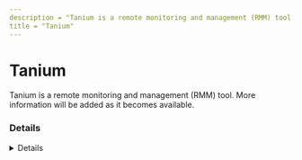 ---
description = "Tanium is a remote monitoring and management (RMM) tool. More information will be added as it becomes available."
title = "Tanium"
---



# Tanium

Tanium is a remote monitoring and management (RMM) tool. More information will be added as it becomes available.

### Details
<Details author={""}
         category={""}
         created={""}
         website={""}
         lastModified={"2024-02-14"}
         privileges={""}
         free={ false }
         verification={ false }
/>

#### Installation Paths
<Card code={ ["TaniumClient.exe", "TaniumCX.exe", "TaniumExecWrapper.exe", "TaniumFileInfo.exe", "TPowerShell.exe"] }/>





### Forensic Artifacts




#### Network Artifacts
<EuiSpacer size="xl"/>
<NetworkArtifactsTable data={ [{"Description": "Known remote domains", "Domains": ["cloud.tanium.com", "*.cloud.tanium.com"], "Ports": []}] }/>




### Detections
- Detects potential network activity of Tanium RMM tool
  - [Sigma Rule](https://github.com/magicsword-io/LOLRMM/blob/main/detections/sigma/tanium_network_sigma.yml)
- Detects potential processes activity of Tanium RMM tool
  - [Sigma Rule](https://github.com/magicsword-io/LOLRMM/blob/main/detections/sigma/tanium_processes_sigma.yml)

### References
- [https://help.tanium.com/bundle/ug_client_cloud/page/client/platform_connections.html](https://help.tanium.com/bundle/ug_client_cloud/page/client/platform_connections.html)

